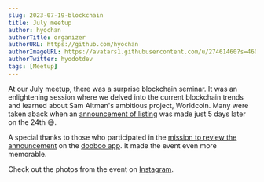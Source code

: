 ```yaml
---
slug: 2023-07-19-blockchain
title: July meetup
author: hyochan
authorTitle: organizer
authorURL: https://github.com/hyochan
authorImageURL: https://avatars1.githubusercontent.com/u/27461460?s=460&u=b5860875e26d33fd70fd210f4ea74f81cdf9d99b&v=4
authorTwitter: hyodotdev
tags: [Meetup]
---
```



At our July meetup, there was a surprise blockchain seminar. It was an enlightening session where we delved into the current blockchain trends and learned about Sam Altman's ambitious project, Worldcoin. Many were taken aback when an [announcement of listing](https://www.coindeskkorea.com/news/articleView.html?idxno=92217) was made just 5 days later on the 24th 😅.

A special thanks to those who participated in the [mission to review the announcement](https://dooboo.page.link/7Ae2co2wZ7mxACgG8) on the [dooboo app](https://dooboo.io). It made the event even more memorable.

Check out the photos from the event on [Instagram](https://www.instagram.com/p/CvKD-eXS284/?img_index=1).

<AdFitMobileBanner
  unit="DAN-cQauA1ifRr7lrdqY"
  className="adfit-middle-mobile-2023-07-19"
/>
